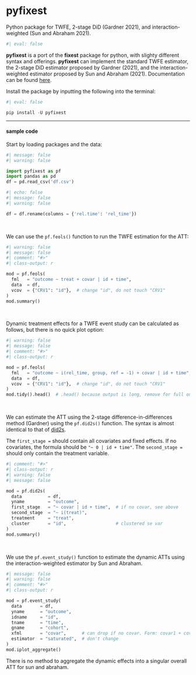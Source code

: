 # pyfixest {.unnumbered}

::: small
Python package for TWFE, 2-stage DiD (Gardner 2021), and interaction-weighted (Sun and Abraham 2021).
:::

```r
#| eval: false
```

**pyfixest** is a port of the **fixest** package for python, with slighty different syntax and offerings. **pyfixest** can implement the standard TWFE estimator, the 2-stage DiD estimator proposed by Gardner (2021), and the interaction-weighted estimator proposed by Sun and Abraham (2021). Documentation can be found [here](https://py-econometrics.github.io/pyfixest/pyfixest.html).

Install the package by inputting the following into the terminal:

```python
#| eval: false

pip install -U pyfixest
```

------------------------------------------------------------------------

#### sample code

Start by loading packages and the data:

```python
#| message: false
#| warning: false

import pyfixest as pf
import pandas as pd
df = pd.read_csv('df.csv')
```

```python
#| echo: false
#| message: false
#| warning: false

df = df.rename(columns = {'rel.time': 'rel_time'})
```

<br />

We can use the `pf.feols()` function to run the TWFE estimation for the ATT:

```python
#| warning: false
#| message: false
#| comment: "#>"
#| class-output: r

mod = pf.feols(
  fml   = "outcome ~ treat + covar | id + time",
  data  = df,
  vcov  = {"CRV1": "id"},  # change "id", do not touch "CRV1"
)
mod.summary()
```

<br />

Dynamic treatment effects for a TWFE event study can be calculated as follows, but there is no quick plot option:

```python
#| warning: false
#| message: false
#| comment: "#>"
#| class-output: r

mod = pf.feols(
  fml   = "outcome ~ i(rel_time, group, ref = -1) + covar | id + time",
  data  = df,
  vcov  = {"CRV1": "id"},  # change "id", do not touch "CRV1"
)
mod.tidy().head()  # .head() because output is long, remove for full output
```

<br />

We can estimate the ATT using the 2-stage difference-in-differences method (Gardner) using the `pf.did2s()` function. The syntax is almost identical to that of [did2s](did2s.qmd).

::: small
The `first_stage =` should contain all covariates and fixed effects. If no covariates, the formula should be `"~ 0 | id + time"`. The `second_stage =` should only contain the treatment variable.
:::

```python
#| comment: "#>"
#| class-output: r
#| warning: false
#| message: false

mod = pf.did2s(
  data          = df, 
  yname         = "outcome",
  first_stage   = "~ covar | id + time",  # if no covar, see above
  second_stage  = "~ i(treat)",
  treatment     = "treat",
  cluster       = "id",                   # clustered se var
)
mod.summary()
```

<br />

We use the `pf.event_study()` function to estimate the dynamic ATTs using the interaction-weighted estimator by Sun and Abraham.

```python
#| message: false
#| warning: false
#| comment: "#>"
#| class-output: r

mod = pf.event_study(
  data       = df, 
  yname      = "outcome",
  idname     = "id",
  tname      = "time",
  gname      = "cohort",
  xfml       = "covar",      # can drop if no covar. Form: covar1 + covar2 ...
  estimator  = "saturated",  # don't change
)
mod.iplot_aggregate()
```

There is no method to aggregate the dynamic effects into a singular overall ATT for sun and abraham.
